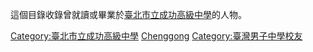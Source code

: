 {{Catnav|...|校友|中等學校校友|臺灣中等學校校友|臺北市中等學校校友|臺北市立高級中學校友}}
這個目錄收錄曾就讀或畢業於[[臺北市立成功高級中學|臺北市立成功高級中學]]的人物。

[[Category:臺北市立成功高級中學|Category:臺北市立成功高級中學]]
[[Category:臺北市立普通型高級中等學校校友|Chenggong]]
[[Category:臺灣男子中學校友|Category:臺灣男子中學校友]]
